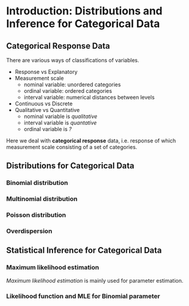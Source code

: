 # Introduction: Distributions and Inference for Categorical Data

## Categorical Response Data

There are various ways of classifications of variables.

- Response vs Explanatory
- Measurement scale
    - nominal variable: unordered categories
    - ordinal variable: ordered categories
    - interval variable: numerical distances between levels
- Continuous vs Discrete
- Qualitative vs Quantitative
    - nominal variable is *qualitative*
    - interval variable is *quantative*
    - ordinal variable is *?*

Here we deal with **categorical response** data, i.e. response of which measurement scale consisting of a set of categories.

## Distributions for Categorical Data

### Binomial distribution

### Multinomial distribution

### Poisson distribution

### Overdispersion

## Statistical Inference for Categorical Data

### Maximum likelihood estimation

*Maximum likelihood estimation* is mainly used for parameter estimation.

### Likelihood function and MLE for Binomial parameter

\begin{equation}
\begin{split}
L(\pi) & = \ln l(\pi) \\
& \propto \ln[\pi^y(1 - \pi)^(n - y)] \\
& = y\ln\pi + (n - y)\ln(1 - \pi)
\end{split}
\end{equation}




